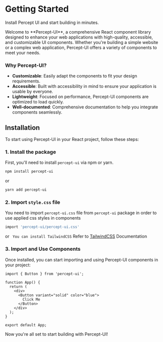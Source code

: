 # Getting Started
<p style={{fontSize:'1rem', marginTop:'0px', marginBottom:'2rem'  }}>Install Percept UI and start building in minutes.</p>

<p style={{fontSize:'1.2rem', marginTop:'0px', marginBottom:'2rem'  }}>Welcome to **Percept-UI**, a comprehensive React component library designed to enhance your web applications with high-quality, accessible, and customizable UI components. Whether you're building a simple website or a complex web application, Percept-UI offers a variety of components to meet your needs.</p>

### Why Percept-UI?

- **Customizable**: Easily adapt the components to fit your design requirements.
- **Accessible**: Built with accessibility in mind to ensure your application is usable by everyone.
- **Lightweight**: Focused on performance, Percept-UI components are optimized to load quickly.
- **Well-documented**: Comprehensive documentation to help you integrate components seamlessly.

## Installation

To start using Percept-UI in your React project, follow these steps:

### 1. Install the package

First, you'll need to install `percept-ui` via npm or yarn.

```bash
npm install percept-ui
```

or

```bash
yarn add percept-ui
```

### 2. Import `style.css` file

You need to import `percept-ui.css` file from `percept-ui` package in order to use applied css styles in components

```bash
import 'percept-ui/percept-ui.css'
```
or ` You can install TailwindCSS` Refer to [TailwindCSS](https://tailwindcss.com/docs/installation) Documentation

 
### 3. Import and Use Components

Once installed, you can start importing and using Percept-UI components in your project:

```code
import { Button } from 'percept-ui';

function App() {
  return (
    <div>
      <Button variant="solid" color="blue">
        Click Me
      </Button>
    </div>
  );
}

export default App;
```

Now you're all set to start building with Percept-UI!
